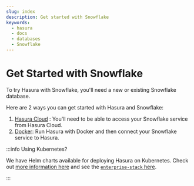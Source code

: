 ```yaml
---
slug: index
description: Get started with Snowflake
keywords:
  - hasura
  - docs
  - databases
  - Snowflake
---
```


# Get Started with Snowflake

To try Hasura with Snowflake, you'll need a new or existing Snowflake database.

Here are 2 ways you can get started with Hasura and Snowflake:

1.  [Hasura Cloud](/databases/snowflake/getting-started/cloud.mdx) : You'll need to be able to access your Snowflake
    service from Hasura Cloud.
2.  [Docker](/databases/snowflake/getting-started/docker.mdx): Run Hasura with Docker and then connect your Snowflake
    service to Hasura.

:::info Using Kubernetes?

We have Helm charts available for deploying Hasura on Kubernetes. Check out
[more information here](/deployment/deployment-guides/kubernetes-helm.mdx) and see the
[`enterprise-stack` here](https://github.com/hasura/helm-charts/tree/main/charts/hasura-enterprise-stack).

:::
